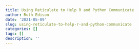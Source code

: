 ```yaml
---
title: Using Reticulate to Help R and Python Communicate
author: Ruth Edison
date: '2021-05-09'
slug: using-reticulate-to-help-r-and-python-communicate
categories: []
tags: []
description: ''
---
```



